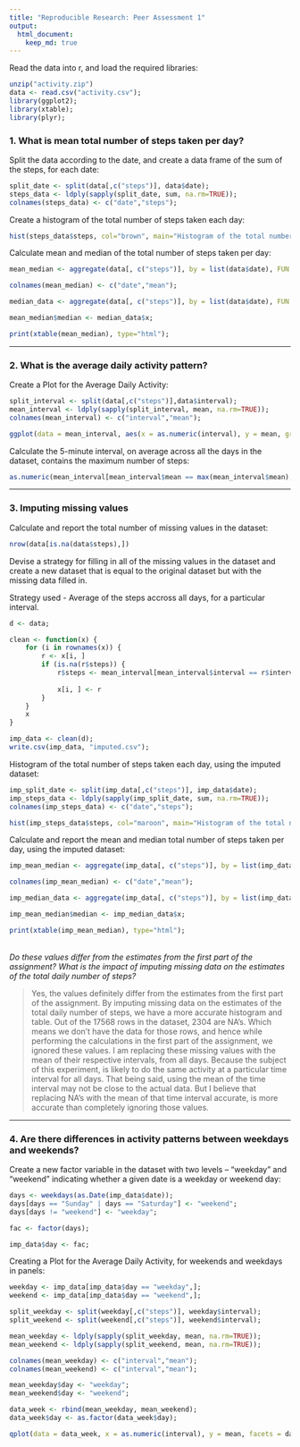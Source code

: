 ```yaml
---
title: "Reproducible Research: Peer Assessment 1"
output:
  html_document:
    keep_md: true
---
```

<style>
    table {
        border: 1px #e5e5e5 solid;
    }

    table tr:nth-child(even) {
        background-color: #f1f1f1;
    }

    table td, table th {
        padding: 5px 20px;
        text-align: center;
        border: none;
        border-right: 1px solid #e5e5e5;
    }

    table th {
        background-color: #f1f1f1;
        border-bottom: 2px #e5e5e5 solid;
    }

</style>

Read the data into r, and load the required libraries:

```r
unzip("activity.zip")
data <- read.csv("activity.csv");
library(ggplot2);
library(xtable);
library(plyr);
```

### 1. What is mean total number of steps taken per day?

Split the data according to the date, and create a data frame of the sum of the steps, for each date:

```r
split_date <- split(data[,c("steps")], data$date);
steps_data <- ldply(sapply(split_date, sum, na.rm=TRUE));
colnames(steps_data) <- c("date","steps");
```

Create a histogram of the total number of steps taken each day:

```r
hist(steps_data$steps, col="brown", main="Histogram of the total number of steps", xlab="Total number of steps");
```

Calculate mean and median of the total number of steps taken per day:

```r
mean_median <- aggregate(data[, c("steps")], by = list(data$date), FUN = mean, na.rm = TRUE);

colnames(mean_median) <- c("date","mean");

median_data <- aggregate(data[, c("steps")], by = list(data$date), FUN = median, na.rm = TRUE);

mean_median$median <- median_data$x;

print(xtable(mean_median), type="html");

```

------

### 2. What is the average daily activity pattern?

Create a Plot for the Average Daily Activity:

```r
split_interval <- split(data[,c("steps")],data$interval);
mean_interval <- ldply(sapply(split_interval, mean, na.rm=TRUE));
colnames(mean_interval) <- c("interval","mean");

ggplot(data = mean_interval, aes(x = as.numeric(interval), y = mean, group = 1)) + geom_line() + xlab("Time Intervals(minutes)") + ylab("Average Steps across all days") + ggtitle("Average Daily Activity");

```

Calculate the 5-minute interval, on average across all the days in the dataset, contains the maximum number of steps:

```r
as.numeric(mean_interval[mean_interval$mean == max(mean_interval$mean),]$interval)
```

-----

### 3. Imputing missing values

Calculate and report the total number of missing values in the dataset:

```r
nrow(data[is.na(data$steps),])
```

Devise a strategy for filling in all of the missing values in the dataset and create a new dataset that is equal to the original dataset but with the missing data filled in.

Strategy used - Average of the steps accross all days, for a particular interval.

```r
d <- data;

clean <- function(x) {
	for (i in rownames(x)) {
		r <- x[i, ]
		if (is.na(r$steps)) {
			r$steps <- mean_interval[mean_interval$interval == r$interval, ]$mean
			
			x[i, ] <- r
		}
	}
	x
}

imp_data <- clean(d);
write.csv(imp_data, "imputed.csv");
```

Histogram of the total number of steps taken each day, using the imputed dataset:

```r
imp_split_date <- split(imp_data[,c("steps")], imp_data$date);
imp_steps_data <- ldply(sapply(imp_split_date, sum, na.rm=TRUE));
colnames(imp_steps_data) <- c("date","steps");

hist(imp_steps_data$steps, col="maroon", main="Histogram of the total number of steps(Imputed Data)", xlab="Total number of steps");
```


Calculate and report the mean and median total number of steps taken per day, using the imputed dataset:

```r

imp_mean_median <- aggregate(imp_data[, c("steps")], by = list(imp_data$date), FUN = mean, na.rm = TRUE);

colnames(imp_mean_median) <- c("date","mean");

imp_median_data <- aggregate(imp_data[, c("steps")], by = list(imp_data$date), FUN = median, na.rm = TRUE);

imp_mean_median$median <- imp_median_data$x;

print(xtable(imp_mean_median), type="html");

```

<br />
*Do these values differ from the estimates from the first part of the assignment? What is the impact of imputing missing data on the estimates of the total daily number of steps?*

>Yes, the values definitely differ from the estimates from the first part of the assignment. By imputing missing data on the estimates of the total daily number of steps, we have a more accurate histogram and table. Out of the 17568 rows in the dataset, 2304 are NA's. Which means we don't have the data for those rows, and hence while performing the calculations in the first part of the assignment, we ignored these values. I am replacing these missing values with the mean of their respective intervals, from all days. Because the subject of this experiment, is likely to do the same activity at a particular time interval for all days. That being said, using the mean of the time interval may not be close to the actual data. But I believe that replacing NA's with the mean of that time interval accurate, is more accurate than completely ignoring those values.

-----

### 4. Are there differences in activity patterns between weekdays and weekends?

Create a new factor variable in the dataset with two levels – “weekday” and “weekend” indicating whether a given date is a weekday or weekend day:

```r
days <- weekdays(as.Date(imp_data$date));
days[days == "Sunday" | days == "Saturday"] <- "weekend";
days[days != "weekend"] <- "weekday";

fac <- factor(days);

imp_data$day <- fac;

```

Creating a Plot for the Average Daily Activity, for weekends and weekdays in panels:

```r
weekday <- imp_data[imp_data$day == "weekday",];
weekend <- imp_data[imp_data$day == "weekend",];

split_weekday <- split(weekday[,c("steps")], weekday$interval);
split_weekend <- split(weekend[,c("steps")], weekend$interval);

mean_weekday <- ldply(sapply(split_weekday, mean, na.rm=TRUE));
mean_weekend <- ldply(sapply(split_weekend, mean, na.rm=TRUE));

colnames(mean_weekday) <- c("interval","mean");
colnames(mean_weekend) <- c("interval","mean");

mean_weekday$day <- "weekday";
mean_weekend$day <- "weekend";

data_week <- rbind(mean_weekday, mean_weekend);
data_week$day <- as.factor(data_week$day);

qplot(data = data_week, x = as.numeric(interval), y = mean, facets = day ~ ., geom = "smooth", method = "loess") + labs(title="Average Daily Activity for Weekends and Weekdays", x ="Time interval(minutes)", y="Average number of steps");

```





